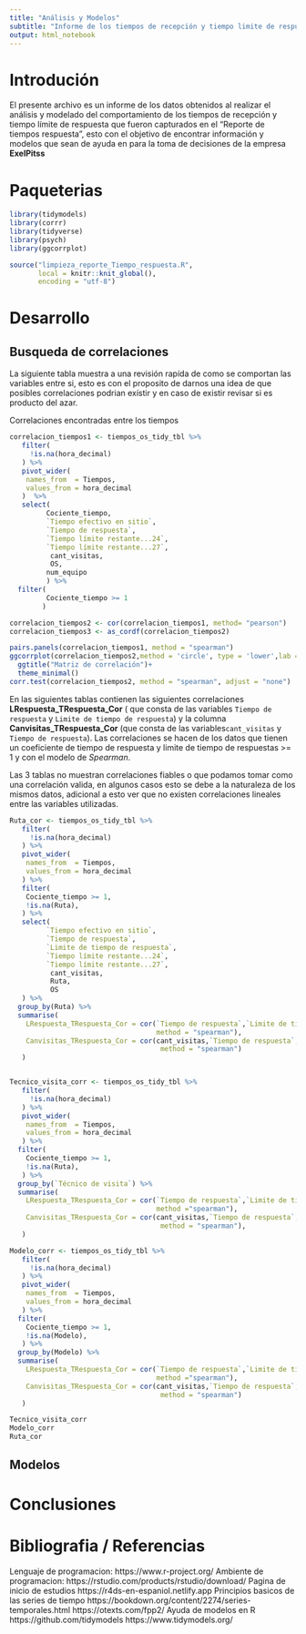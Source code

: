 ```yaml
---
title: "Análisis y Modelos"
subtitle: "Informe de los tiempos de recepción y tiempo limite de respuesta"
output: html_notebook
---
```

# Introdución 

El presente archivo es un informe de los datos obtenidos al realizar el análisis  y modelado del comportamiento  de los tiempos de recepción y tiempo límite de respuesta que fueron capturados en el "Reporte de tiempos respuesta", esto con el objetivo de encontrar información y modelos que sean de ayuda en para la toma de decisiones de la empresa  **ExelPitss**


# Paqueterias
```r
library(tidymodels)
library(corrr)
library(tidyverse)
library(psych)
library(ggcorrplot)
```

```r
source("limpieza_reporte_Tiempo_respuesta.R", 
       local = knitr::knit_global(),
       encoding = "utf-8")
```

# Desarrollo 
## Busqueda de correlaciones 

La siguiente tabla muestra a una revisión rapída de como se comportan las variables entre si, esto es con el proposito de darnos una idea de que posibles correlaciones podrian exístir y en caso de existir revisar si es producto del azar.

Correlaciones encontradas entre los tiempos 

```r
correlacion_tiempos1 <- tiempos_os_tidy_tbl %>% 
   filter(
     !is.na(hora_decimal)
   ) %>% 
   pivot_wider(
    names_from  = Tiempos,
    values_from = hora_decimal
   )  %>% 
   select(
         Cociente_tiempo,
         `Tiempo efectivo en sitio`,
         `Tiempo de respuesta`,
         `Tiempo límite restante...24`,
         `Tiempo límite restante...27`,
          cant_visitas,
          OS,
         num_equipo
         ) %>% 
  filter(
         Cociente_tiempo >= 1
        )

correlacion_tiempos2 <- cor(correlacion_tiempos1, method= "pearson")
correlacion_tiempos3 <- as_cordf(correlacion_tiempos2)

pairs.panels(correlacion_tiempos1, method = "spearman")
ggcorrplot(correlacion_tiempos2,method = 'circle', type = 'lower',lab = TRUE)+
  ggtitle("Matriz de correlación")+
  theme_minimal()
corr.test(correlacion_tiempos2, method = "spearman", adjust = "none")
```

En las siguientes tablas contienen las siguientes correlaciones   **LRespuesta_TRespuesta_Cor** ( que consta de las variables `Tiempo de respuesta` y `Limite de tiempo de respuesta`) y la columna  **Canvisitas_TRespuesta_Cor** (que consta de las variables`cant_visitas` y `Tiempo de respuesta`). Las correlaciones se hacen de los datos que tienen un coeficiente de tiempo de respuesta y limite de tiempo de respuestas >= 1 y con el modelo de *Spearman*.

Las 3 tablas no muestran correlaciones fiables o que podamos tomar como una correlación valida, en algunos casos esto se debe a la naturaleza de los mismos datos, adicional a esto ver que no existen correlaciones lineales entre las variables utilizadas. 

```r
Ruta_cor <- tiempos_os_tidy_tbl %>% 
   filter(
     !is.na(hora_decimal)
   ) %>% 
   pivot_wider(
    names_from  = Tiempos,
    values_from = hora_decimal
   ) %>% 
   filter(
    Cociente_tiempo >= 1,
    !is.na(Ruta),
   ) %>% 
   select(
         `Tiempo efectivo en sitio`,
         `Tiempo de respuesta`,
         `Limite de tiempo de respuesta`,
         `Tiempo límite restante...24`,
         `Tiempo límite restante...27`,
          cant_visitas,
          Ruta,
          OS
   ) %>% 
  group_by(Ruta) %>% 
  summarise(
    LRespuesta_TRespuesta_Cor = cor(`Tiempo de respuesta`,`Limite de tiempo de respuesta`, 
                                    method = "spearman"),
    Canvisitas_TRespuesta_Cor = cor(cant_visitas,`Tiempo de respuesta`, 
                                     method = "spearman")
   )


Tecnico_visita_corr <- tiempos_os_tidy_tbl %>% 
   filter(
     !is.na(hora_decimal)
   ) %>% 
   pivot_wider(
    names_from  = Tiempos,
    values_from = hora_decimal
   ) %>% 
  filter(
    Cociente_tiempo >= 1,
    !is.na(Ruta),
   ) %>% 
  group_by(`Técnico de visita`) %>% 
  summarise(
    LRespuesta_TRespuesta_Cor = cor(`Tiempo de respuesta`,`Limite de tiempo de respuesta`,
                                    method ="spearman"),
    Canvisitas_TRespuesta_Cor = cor(cant_visitas,`Tiempo de respuesta`,
                                     method = "spearman"),
   )

Modelo_corr <- tiempos_os_tidy_tbl %>% 
   filter(
     !is.na(hora_decimal)
   ) %>% 
   pivot_wider(
    names_from  = Tiempos,
    values_from = hora_decimal
   ) %>% 
  filter(
    Cociente_tiempo >= 1,
    !is.na(Modelo),
   ) %>% 
  group_by(Modelo) %>% 
  summarise(
    LRespuesta_TRespuesta_Cor = cor(`Tiempo de respuesta`,`Limite de tiempo de respuesta`,
                                    method ="spearman"),
    Canvisitas_TRespuesta_Cor = cor(cant_visitas,`Tiempo de respuesta`,
                                     method = "spearman")
   )

Tecnico_visita_corr
Modelo_corr
Ruta_cor
```


## Modelos 

# Conclusiones 


# Bibliografia / Referencias 


Lenguaje de programacion:
  https://www.r-project.org/
Ambiente de programacion:
  https://rstudio.com/products/rstudio/download/
Pagina de inicio de estudios
  https://r4ds-en-espaniol.netlify.app
Principios basicos de las series de tiempo
  https://bookdown.org/content/2274/series-temporales.html
  https://otexts.com/fpp2/
Ayuda de modelos en R
  https://github.com/tidymodels
  https://www.tidymodels.org/
    
